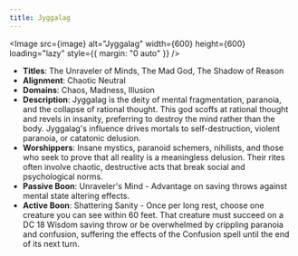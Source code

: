 ```yaml
---
title: Jyggalag
---
```



<Image src={image} alt="Jyggalag" width={600} height={600} loading="lazy" style={{ margin: "0 auto" }} />

- **Titles**: The Unraveler of Minds, The Mad God, The Shadow of Reason
- **Alignment**: Chaotic Neutral
- **Domains**: Chaos, Madness, Illusion
- **Description**: Jyggalag is the deity of mental fragmentation, paranoia, and the collapse of rational thought. This god scoffs at rational thought and revels in insanity, preferring to destroy the mind rather than the body. Jyggalag's influence drives mortals to self-destruction, violent paranoia, or catatonic delusion.
- **Worshippers**: Insane mystics, paranoid schemers, nihilists, and those who seek to prove that all reality is a meaningless delusion. Their rites often involve chaotic, destructive acts that break social and psychological norms.
- **Passive Boon**: Unraveler's Mind - Advantage on saving throws against mental state altering effects.
- **Active Boon**: Shattering Sanity - Once per long rest, choose one creature you can see within 60 feet. That creature must succeed on a DC 18 Wisdom saving throw or be overwhelmed by crippling paranoia and confusion, suffering the effects of the Confusion spell until the end of its next turn.
